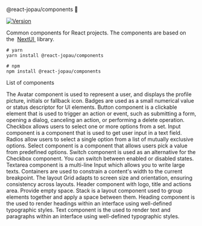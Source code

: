 
<Meta title="About" />

<SBTitle>@react-jopau/components 👋</SBTitle>
<p>
  <a href="https://www.npmjs.com/package/@react-jopau/components" target="_blank" rel="noreferrer">
    <img alt="Version" src="https://img.shields.io/npm/v/@react-jopau/components.svg" />
  </a>
</p>

<SBDescription>
  Common components for React projects. The components are based on the&nbsp;
  <a href="https://nextui.org/docs/guide/getting-started" target="_blank" rel="noreferrer">
    NextUI
  </a>
  &nbsp;library.
</SBDescription>

```shell dark
# yarn
yarn install @react-jopau/components

# npm
npm install @react-jopau/components
```

<SBSubTitle>List of components</SBSubTitle>

<div className="!my-10 grid grid-cols-3 gap-8">

[//]: # 'AUTO-GENERATED-CONTENT:START'

<SBCard title="Avatar" kind="components-display-avatar">
  The Avatar component is used to represent a user, and displays the profile picture, initials or
  fallback icon.
</SBCard>
<SBCard title="Badge" kind="components-display-badge">
  Badges are used as a small numerical value or status descriptor for UI elements.
</SBCard>
<SBCard title="Button" kind="components-forms-button">
  Button component is a clickable element that is used to trigger an action or event, such as
  submitting a form, opening a dialog, canceling an action, or performing a delete operation.
</SBCard>
<SBCard title="Checkbox" kind="components-forms-checkbox">
  Checkbox allows users to select one or more options from a set.
</SBCard>
<SBCard title="Input" kind="components-forms-input">
  Input component is a component that is used to get user input in a text field.
</SBCard>
<SBCard title="Radio" kind="components-forms-radio">
  Radios allow users to select a single option from a list of mutually exclusive options.
</SBCard>
<SBCard title="Select" kind="components-forms-select">
  Select component is a component that allows users pick a value from predefined options.
</SBCard>
<SBCard title="Switch" kind="components-forms-switch">
  Switch component is used as an alternative for the Checkbox component. You can switch between
  enabled or disabled states.
</SBCard>
<SBCard title="Textarea" kind="components-forms-textarea">
  Textarea component is a multi-line Input which allows you to write large texts.
</SBCard>
<SBCard title="Container" kind="components-layout-container">
  Containers are used to constrain a content's width to the current breakpoint.
</SBCard>
<SBCard title="Grid" kind="components-layout-grid">
  The layout Grid adapts to screen size and orientation, ensuring consistency across layouts.
</SBCard>
<SBCard title="Header" kind="components-layout-header">
  Header component with logo, title and actions area.
</SBCard>
<SBCard title="Space" kind="components-layout-space">
  Provide empty space.
</SBCard>
<SBCard title="Stack" kind="components-layout-stack">
  Stack is a layout component used to group elements together and apply a space between them.
</SBCard>
<SBCard title="Heading" kind="components-typography-heading">
  Heading component is the used to render headings within an interface using well-defined
  typographic styles.
</SBCard>
<SBCard title="Text" kind="components-typography-text">
  Text component is the used to render text and paragraphs within an interface using well-defined
  typographic styles.
</SBCard>

[//]: # 'AUTO-GENERATED-CONTENT:END'

</div>
